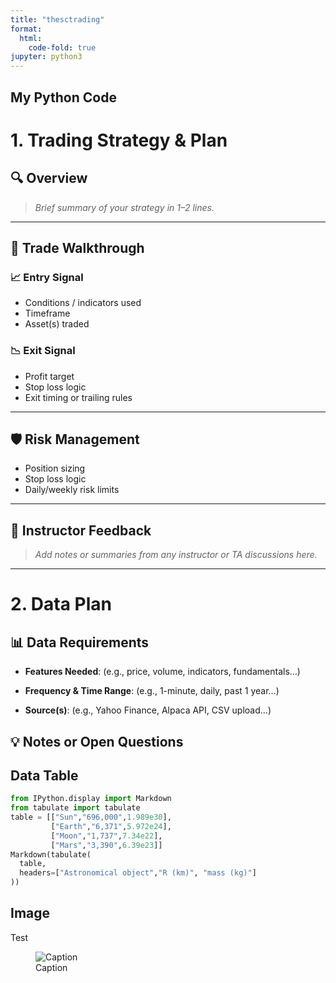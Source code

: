 ```yaml
---
title: "thesctrading"
format:
  html:
    code-fold: true
jupyter: python3
---
```


## My Python Code

# 1. Trading Strategy & Plan

## 🔍 Overview

> _Brief summary of your strategy in 1–2 lines._

---

## 🎯 Trade Walkthrough

### 📈 Entry Signal
- Conditions / indicators used
- Timeframe
- Asset(s) traded

### 📉 Exit Signal
- Profit target
- Stop loss logic
- Exit timing or trailing rules

---

## 🛡️ Risk Management
- Position sizing
- Stop loss logic
- Daily/weekly risk limits

---

## 💬 Instructor Feedback
> _Add notes or summaries from any instructor or TA discussions here._

---

# 2. Data Plan

## 📊 Data Requirements

- **Features Needed**:
  (e.g., price, volume, indicators, fundamentals...)

- **Frequency & Time Range**:
  (e.g., 1-minute, daily, past 1 year...)

- **Source(s)**:
  (e.g., Yahoo Finance, Alpaca API, CSV upload...)

## 💡 Notes or Open Questions

## Data Table

```python
from IPython.display import Markdown
from tabulate import tabulate
table = [["Sun","696,000",1.989e30],
         ["Earth","6,371",5.972e24],
         ["Moon","1,737",7.34e22],
         ["Mars","3,390",6.39e23]]
Markdown(tabulate(
  table,
  headers=["Astronomical object","R (km)", "mass (kg)"]
))
```

## Image
Test

![Caption](elephant.png)